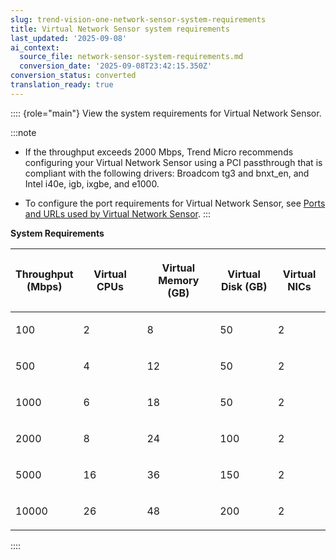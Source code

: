```yaml
---
slug: trend-vision-one-network-sensor-system-requirements
title: Virtual Network Sensor system requirements
last_updated: '2025-09-08'
ai_context:
  source_file: network-sensor-system-requirements.md
  conversion_date: '2025-09-08T23:42:15.350Z'
conversion_status: converted
translation_ready: true
---
```


:::: {role="main"}
View the system requirements for Virtual Network Sensor.

:::note

- If the throughput exceeds 2000 Mbps, Trend Micro recommends configuring your Virtual Network Sensor using a PCI passthrough that is compliant with the following drivers: Broadcom tg3 and bnxt_en, and Intel i40e, igb, ixgbe, and e1000.

- To configure the port requirements for Virtual Network Sensor, see [Ports and URLs used by Virtual Network Sensor](ports-urls-used-network-sensor.mdx).
:::

**System Requirements**

<table>
<colgroup>
<col style="width: 19%" />
<col style="width: 21%" />
<col style="width: 24%" />
<col style="width: 19%" />
<col style="width: 17%" />
</colgroup>
<thead>
<tr>
<th><p>Throughput (Mbps)</p></th>
<th><p>Virtual CPUs</p></th>
<th><p>Virtual Memory (GB)</p></th>
<th><p>Virtual Disk (GB)</p></th>
<th><p>Virtual NICs</p></th>
</tr>
</thead>
<tbody>
<tr>
<td><p>100</p></td>
<td><p>2</p></td>
<td><p>8</p></td>
<td><p>50</p></td>
<td><p>2</p></td>
</tr>
<tr>
<td><p>500</p></td>
<td><p>4</p></td>
<td><p>12</p></td>
<td><p>50</p></td>
<td><p>2</p></td>
</tr>
<tr>
<td><p>1000</p></td>
<td><p>6</p></td>
<td><p>18</p></td>
<td><p>50</p></td>
<td><p>2</p></td>
</tr>
<tr>
<td><p>2000</p></td>
<td><p>8</p></td>
<td><p>24</p></td>
<td><p>100</p></td>
<td><p>2</p></td>
</tr>
<tr>
<td><p>5000</p></td>
<td><p>16</p></td>
<td><p>36</p></td>
<td><p>150</p></td>
<td><p>2</p></td>
</tr>
<tr>
<td><p>10000</p></td>
<td><p>26</p></td>
<td><p>48</p></td>
<td><p>200</p></td>
<td><p>2</p></td>
</tr>
</tbody>
</table>
::::
